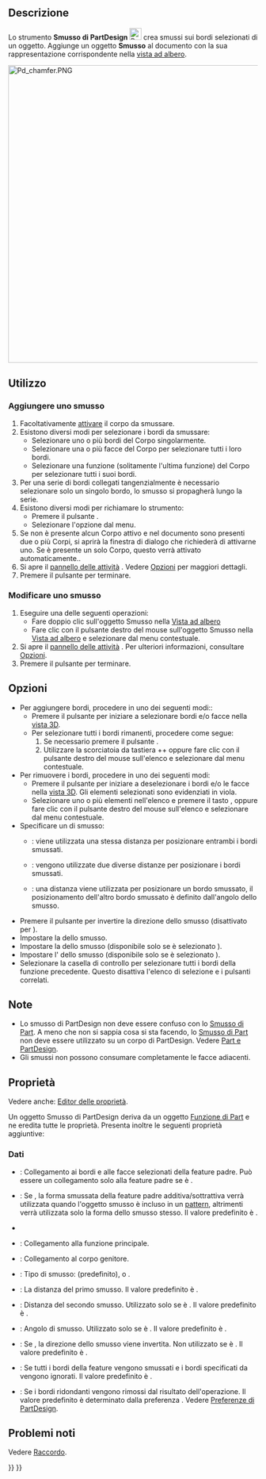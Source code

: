 <languages/>

{{Docnav/it
|[[PartDesign_Fillet/it|Raccordo]]
|[[PartDesign_Draft/it|Sformo]]
|[[PartDesign_Workbench/it|PartDesign]]
|IconL=PartDesign_Fillet.svg
|IconR=PartDesign_Draft.svg
|IconC=Workbench_PartDesign.svg
}}

{{GuiCommand/it
|Name=PartDesign Chamfer
|Name/it= Smusso
|MenuLocation=Part Design → Applicare una funzione di dress-up → Smusso
|Workbenches=[[PartDesign_Workbench/it|PartDesign]]
|SeeAlso=[[PartDesign_Fillet/it|Raccordo]]
}}

<span id="Description"></span>
== Descrizione ==

Lo strumento '''Smusso di PartDesign''' [[Image:PartDesign_Chamfer.svg|24px]] crea smussi sui bordi selezionati di un oggetto. Aggiunge un oggetto '''Smusso''' al documento con la sua rappresentazione corrispondente nella [[Tree_view/it|vista ad albero]].

[[Image:Pd_chamfer.PNG|600px]]
{{Caption|Cubo con smusso su tutti i bordi}}

<span id="Usage"></span>
==Utilizzo==

<span id="Add_a_chamfer"></span>
=== Aggiungere uno smusso ===

# Facoltativamente [[PartDesign_Body/it#Stato_attivo|attivare]] il corpo da smussare.
# Esistono diversi modi per selezionare i bordi da smussare:
#* Selezionare uno o più bordi del Corpo singolarmente.
#* Selezionare una o più facce del Corpo per selezionare tutti i loro bordi.
#* Selezionare una funzione (solitamente l'ultima funzione) del Corpo per selezionare tutti i suoi bordi.
# Per una serie di bordi collegati tangenzialmente è necessario selezionare solo un singolo bordo, lo smusso si propagherà lungo la serie.
# Esistono diversi modi per richiamare lo strumento:
#* Premere il pulsante {{Button|[[Image:PartDesign_Chamfer.svg|16px]] [[PartDesign_Chamfer/it|Smusso]]}}.
#* Selezionare l'opzione {{MenuCommand|Part Design → Applica una funzione di dress-up → [[Image:PartDesign_Chamfer.svg|16px]] Smusso}} dal menu.
# Se non è presente alcun Corpo attivo e nel documento sono presenti due o più Corpi, si aprirà la finestra di dialogo {{MenuCommand|È richiesto un corpo attivo}} che richiederà di attivarne uno. Se è presente un solo Corpo, questo verrà attivato automaticamente..
# Si apre il [[Task_panel/it|pannello delle attività]] {{MenuCommand|Parametri di smussatura}}. Vedere [[#Opzioni|Opzioni]] per maggiori dettagli.
# Premere il pulsante {{Button|OK}} per terminare.

<span id="Edit_a_chamfer"></span>
=== Modificare uno smusso ===

# Eseguire una delle seguenti operazioni:
#* Fare doppio clic sull'oggetto Smusso nella [[Tree_view/it|Vista ad albero]]
#* Fare clic con il pulsante destro del mouse sull'oggetto Smusso nella [[Tree_view/it|Vista ad albero]] e selezionare {{MenuCommand|Modifica smusso}} dal menu contestuale.
# Si apre il [[Task_panel/it|pannello delle attività]] {{MenuCommand|Parametri di smussatura}}. Per ulteriori informazioni, consultare [[#Opzioni|Opzioni]].
# Premere il pulsante {{Button|OK}} per terminare.

<span id="Options"></span>
== Opzioni ==

* Per aggiungere bordi, procedere in uno dei seguenti modi::
** Premere il pulsante {{Button|Aggiungi}} per iniziare a selezionare bordi e/o facce nella [[3D_view/it|vista 3D]].
** Per selezionare tutti i bordi rimanenti, procedere come segue:
**# Se necessario premere il pulsante {{Button|Aggiungi}}.
**# Utilizzare la scorciatoia da tastiera {{KEY|Ctrl}}+{{KEY|Shift}}+{{KEY|A}} oppure fare clic con il pulsante destro del mouse sull'elenco e selezionare {{MenuCommand|Aggiungi tutti i bordi}} dal menu contestuale.
* Per rimuovere i bordi, procedere in uno dei seguenti modi:
** Premere il pulsante {{Button|Rimuovi}} per iniziare a deselezionare i bordi e/o le facce nella [[3D_view/it|vista 3D]]. Gli elementi selezionati sono evidenziati in viola.
** Selezionare uno o più elementi nell'elenco e premere il tasto {{KEY|Canc}}, oppure fare clic con il pulsante destro del mouse sull'elenco e selezionare {{MenuCommand|Rimuovi}} dal menu contestuale.
* Specificare un {{MenuCommand|Tipo}} di smusso:
** {{MenuCommand|Uguale distanza}}: viene utilizzata una stessa distanza per posizionare entrambi i bordi smussati.
** {{MenuCommand|Due distanze}}: vengono utilizzate due diverse distanze per posizionare i bordi smussati.
** {{MenuCommand|Distanza e angolo}}: una distanza viene utilizzata per posizionare un bordo smussato, il posizionamento dell'altro bordo smussato è definito dall'angolo dello smusso.
* Premere il pulsante {{Button|[[Image:PartDesign_Flip_Direction.svg|16px]] Inverti direzione}} per invertire la direzione dello smusso (disattivato per {{MenuCommand|Uguale distanza}}).
* Impostare la {{MenuCommand|Dimensione}} dello smusso.
* Impostare la {{MenuCommand|Dimensione 2}} dello smusso (disponibile solo se è selezionato {{MenuCommand|Due distanze}}).
* Impostare l'{{MenuCommand|Angolo}} dello smusso (disponibile solo se è selezionato {{MenuCommand|Distanza e angolo}}).
* Selezionare la casella di controllo {{MenuCommand|Usa Tutti I Bordi}} per selezionare tutti i bordi della funzione precedente. Questo disattiva l'elenco di selezione e i pulsanti correlati.

<span id="Notes"></span>
== Note ==

* Lo smusso di PartDesign non deve essere confuso con lo [[Part_Chamfer/it|Smusso di Part]]. A meno che non si sappia cosa si sta facendo, lo [[Part_Chamfer/it|Smusso di Part]] non deve essere utilizzato su un corpo di PartDesign. Vedere [[Part_and_PartDesign/it|Part e PartDesign]].
* Gli smussi non possono consumare completamente le facce adiacenti.

<span id="Properties"></span>
==Proprietà==

Vedere anche: [[Property_editor/it|Editor delle proprietà]].

Un oggetto Smusso di PartDesign deriva da un oggetto [[Part_Feature/it|Funzione di Part]] e ne eredita tutte le proprietà. Presenta inoltre le seguenti proprietà aggiuntive:

<span id="Data"></span>
===Dati===

{{Properties_Title|Base}}

* {{PropertyData|Base|LinkSub}}: Collegamento ai bordi e alle facce selezionati della feature padre. Può essere un collegamento solo alla feature padre se {{PropertyData|Usa tutti i bordi}} è {{TRUE}}.
* {{PropertyData|Support Transform|Bool}}: Se {{TRUE}}, la forma smussata della feature padre additiva/sottrattiva verrà utilizzata quando l'oggetto smusso è incluso in un [[PartDesign_Workbench/it#Strumenti_di_trasformazione|pattern]], altrimenti verrà utilizzata solo la forma dello smusso stesso. Il valore predefinito è {{FALSE}}.
* {{PropertyData|Add Sub Shape|PartShape|hidden}}
* {{PropertyData|Base Feature|Link|hidden}}: Collegamento alla funzione principale.
* {{PropertyData|_ Body|LinkHidden|hidden}}: Collegamento al corpo genitore.

{{Properties_Title|Chamfer}}

* {{PropertyData|Chamfer Type|Enumeration}}: Tipo di smusso: {{value|Equal distance}} (predefinito), {{value|Two distances}} o {{value|Distance and Angle}}.
* {{PropertyData|Size|QuantityConstraint}}: La distanza del primo smusso. Il valore predefinito è {{value|1 mm}}.
* {{PropertyData|Size2|QuantityConstraint}}: Distanza del secondo smusso. Utilizzato solo se {{PropertyData|Chamfer Type}} è {{Value|Two distances}}. Il valore predefinito è {{value|1 mm}}.
* {{PropertyData|Angle|Angle}}: Angolo di smusso. Utilizzato solo se {{PropertyData|Chamfer Type}} è {{Value|Distance and Angle}}. Il valore predefinito è {{value|45 °}}.
* {{PropertyData|Flip Direction|Bool}}: Se {{TRUE}}, la direzione dello smusso viene invertita. Non utilizzato se {{PropertyData|Chamfer Type}} è {{Value|Equal distance}}. Il valore predefinito è {{FALSE}}.
* {{PropertyData|Use All Edges|Bool}}: Se {{TRUE}} tutti i bordi della feature vengono smussati e i bordi specificati da {{PropertyData|Base}} vengono ignorati. Il valore predefinito è {{FALSE}}.

{{Properties_Title|Part Design}}

* {{PropertyData|Refine|Bool}}: Se {{TRUE}} i bordi ridondanti vengono rimossi dal risultato dell'operazione. Il valore predefinito è determinato dalla preferenza {{MenuCommand|Ridefinisci automaticamente il modello dopo le operazioni basate sugli sketch}}. Vedere [[PartDesign_Preferences/it#Generale|Preferenze di PartDesign]].

<span id="Known_issues"></span>
== Problemi noti ==

Vedere [[PartDesign_Fillet/it#Problemi_noti|Raccordo]].


{{Docnav/it
|[[PartDesign_Fillet/it|Raccordo]]
|[[PartDesign_Draft/it|Sformo]]
|[[PartDesign_Workbench/it|PartDesign]]
|IconL=PartDesign_Fillet.svg
|IconR=PartDesign_Draft.svg
|IconC=Workbench_PartDesign.svg
}}

{{PartDesign Tools navi{{#translation:}}}}
{{Userdocnavi{{#translation:}}}}